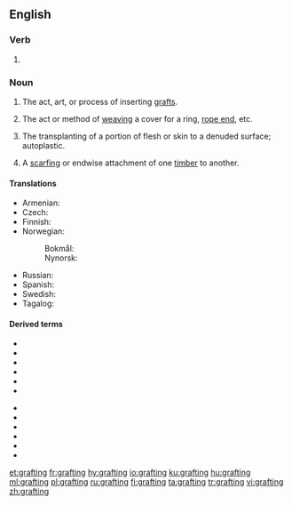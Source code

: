 ==English==

===Verb===
{{head|en|present participle}}

# {{present participle of|graft|lang=en|nocat=1}}

===Noun===
{{wikipedia}}
{{en-noun}}

# {{label|en|horticulture}} The act, art, or process of inserting [[graft]]s.
# {{label|en|nautical}} The act or method of [[weaving]] a cover for a ring, [[rope end]], etc.
# {{label|en|surgery}} The transplanting of a portion of flesh or skin to a denuded surface; autoplastic.
# {{label|en|carpentry}} A [[scarfing]] or endwise attachment of one [[timber]] to another.

====Translations====
{{trans-top|act, art, or process of inserting grafts}}
* Armenian: {{t|hy|պատվաստում|sc=Armn}}
* Czech: {{t|cs|roubování|n}}
* Finnish: {{t+|fi|varttaminen}}
* Norwegian:
*: Bokmål: {{t|nb|poding|m|f}}
*: Nynorsk: {{t|nn|poding|f}}
{{trans-mid}}
* Russian: {{t+|ru|прививка|f|alt=приви́вка}}
* Spanish: {{t+|es|injerto|m}}
* Swedish: {{t|sv|ympning}}
* Tagalog: {{t|tl|dugtongsanga}}
{{trans-bottom}}

====Derived terms====
{{rel-top|terms derived from grafting (noun)}}
* {{l|en|cleft grafting}}
* {{l|en|crown grafting}}
* {{l|en|rind grafting}}
* {{l|en|saddle grafting}}
* {{l|en|side grafting}}
* {{l|en|skin grafting}}
{{rel-mid}}
* {{l|en|splice grafting}}
* {{l|en|whip grafting}}
* {{l|en|tongue grafting}}
* {{l|en|grafting scissors}}
* {{l|en|grafting tool}}
* {{l|en|grafting wax}}
{{rel-bottom}}

[[et:grafting]]
[[fr:grafting]]
[[hy:grafting]]
[[io:grafting]]
[[ku:grafting]]
[[hu:grafting]]
[[ml:grafting]]
[[pl:grafting]]
[[ru:grafting]]
[[fi:grafting]]
[[ta:grafting]]
[[tr:grafting]]
[[vi:grafting]]
[[zh:grafting]]